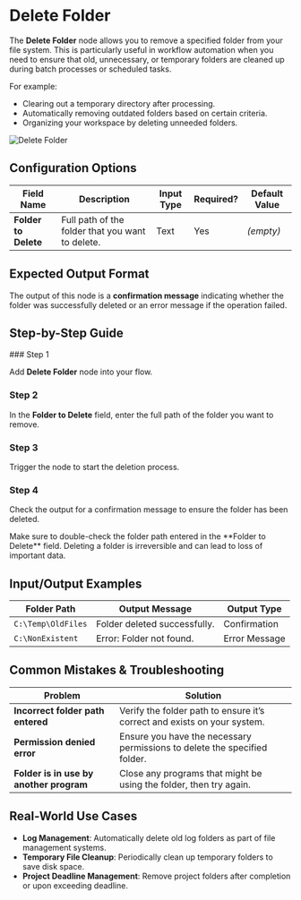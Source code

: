 
# Delete Folder

The **Delete Folder** node allows you to remove a specified folder from your file system. This is particularly useful in workflow automation when you need to ensure that old, unnecessary, or temporary folders are cleaned up during batch processes or scheduled tasks.

For example:

- Clearing out a temporary directory after processing.
- Automatically removing outdated folders based on certain criteria.
- Organizing your workspace by deleting unneeded folders.

![Delete Folder](./delete-folder.png)

## Configuration Options

| Field Name           | Description                                      | Input Type | Required? | Default Value |
| -------------------- | ------------------------------------------------ | ---------- | --------- | ------------- |
| **Folder to Delete** | Full path of the folder that you want to delete. | Text       | Yes       | _(empty)_     |

## Expected Output Format

The output of this node is a **confirmation message** indicating whether the folder was successfully deleted or an error message if the operation failed.

## Step-by-Step Guide

<Steps>
### Step 1

Add **Delete Folder** node into your flow.

### Step 2

In the **Folder to Delete** field, enter the full path of the folder you want to remove.

### Step 3

Trigger the node to start the deletion process.

### Step 4

Check the output for a confirmation message to ensure the folder has been deleted.

</Steps>

<Callout type="warning" title="Important">
  Make sure to double-check the folder path entered in the **Folder to Delete**
  field. Deleting a folder is irreversible and can lead to loss of important
  data.
</Callout>

## Input/Output Examples

| Folder Path        | Output Message               | Output Type   |
| ------------------ | ---------------------------- | ------------- |
| `C:\Temp\OldFiles` | Folder deleted successfully. | Confirmation  |
| `C:\NonExistent`   | Error: Folder not found.     | Error Message |

## Common Mistakes & Troubleshooting

| Problem                                 | Solution                                                                  |
| --------------------------------------- | ------------------------------------------------------------------------- |
| **Incorrect folder path entered**       | Verify the folder path to ensure it’s correct and exists on your system.  |
| **Permission denied error**             | Ensure you have the necessary permissions to delete the specified folder. |
| **Folder is in use by another program** | Close any programs that might be using the folder, then try again.        |

## Real-World Use Cases

- **Log Management**: Automatically delete old log folders as part of file management systems.
- **Temporary File Cleanup**: Periodically clean up temporary folders to save disk space.
- **Project Deadline Management**: Remove project folders after completion or upon exceeding deadline.
